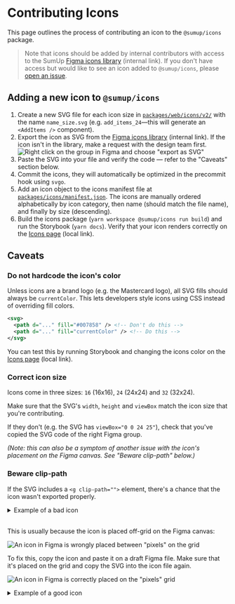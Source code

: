 
<Meta title="Introduction/Contributing/Contributing Icons" />

# Contributing Icons

This page outlines the process of contributing an icon to the `@sumup/icons` package.

> Note that icons should be added by internal contributors with access to the SumUp [Figma icons library](https://www.figma.com/file/vnFVuPNlqF45rkw1u9toBC/SumUp-Iconography) (internal link). If you don't have access but would like to see an icon added to `@sumup/icons`, please [open an issue](https://github.com/sumup-oss/circuit-ui/issues/new).

## Adding a new icon to `@sumup/icons`

1. Create a new SVG file for each icon size in [`packages/web/icons/v2/`](https://github.com/sumup-oss/circuit-ui/tree/main/packages/icons/web/v2) with the name `name_size.svg` (e.g. `add_items_24`—this will generate an `<AddItems />` component).
2. Export the icon as SVG from the [Figma icons library](https://www.figma.com/file/vnFVuPNlqF45rkw1u9toBC/SumUp-Iconography) (internal link). If the icon isn't in the library, make a request with the design team first.
   ![Right click on the group in Figma and choose "export as SVG"](/images/contributing-icons-export.png)
3. Paste the SVG into your file and verify the code — refer to the "Caveats" section below.
4. Commit the icons, they will automatically be optimized in the precommit hook using `svgo`.
5. Add an icon object to the icons manifest file at [`packages/icons/manifest.json`](https://github.com/sumup-oss/circuit-ui/blob/9146e47a21dcd6880f437d1a47a0c54d5a164bfd/packages/icons/manifest.json). The icons are manually ordered alphabetically by icon category, then name (should match the file name), and finally by size (descending).
6. Build the icons package (`yarn workspace @sumup/icons run build`) and run the Storybook (`yarn docs`). Verify that your icon renders correctly on the [Icons page](http://localhost:6006/?path=/docs/features-icons--page) (local link).

## Caveats

### Do not hardcode the icon's color

Unless icons are a brand logo (e.g. the Mastercard logo), all SVG fills should always be `currentColor`. This lets developers style icons using CSS instead of overriding fill colors.

```svg
<svg>
  <path d="..." fill="#007858" /> <!-- Don't do this -->
  <path d="..." fill="currentColor" /> <!-- Do this -->
</svg>
```

You can test this by running Storybook and changing the icons color on the [Icons page](http://localhost:6006/?path=/docs/features-icons--page) (local link).

### Correct icon size

Icons come in three sizes: `16` (16x16), `24` (24x24) and `32` (32x24).

Make sure that the SVG's `width`, `height` and `viewBox` match the icon size that you're contributing.

If they don't (e.g. the SVG has `viewBox="0 0 24 25"`), check that you've copied the SVG code of the right Figma group.

_(Note: this can also be a symptom of another issue with the icon's placement on the Figma canvas. See "Beware clip-path" below.)_

### Beware clip-path

If the SVG includes a `<g clip-path="">` element, there's a chance that the icon wasn't exported properly.

<details>
<summary>Example of a bad icon</summary>

```svg
<svg width="32" height="25" viewBox="0 0 32 25" fill="none" xmlns="http://www.w3.org/2000/svg">
<g clip-path="url(#clip0_11532_2901)">
<rect x="0.5" y="1" width="31" height="23" rx="3.5" fill="white" stroke="#CCCCCC"/>
</g>
<path d="M20.1117 4.5C18.5512 4.49926 17.0261 4.96404 15.7312 5.8349C15.6421 5.89584 15.026 6.33591 14.9989 6.35735C13.9754 7.12692 13.2882 7.26008 12.3471 7.02424C12.2896 7.00957 12.0199 6.91704 11.9353 6.88432C11.0563 6.55338 10.1107 6.43826 9.17805 6.54865C8.24536 6.65903 7.35279 6.9917 6.57536 7.51868C5.79794 8.04566 5.15837 8.75156 4.71041 9.57705C4.26246 10.4025 4.0192 11.3235 4.00109 12.2625C3.98298 13.2016 4.19055 14.1312 4.60634 14.9734C5.02214 15.8155 5.63401 16.5456 6.39054 17.1021C7.14707 17.6587 8.02615 18.0255 8.95389 18.1718C9.88163 18.3181 10.8309 18.2395 11.722 17.9427C13.1257 17.5229 13.8874 17.638 14.7687 18.2598C14.9447 18.3839 15.369 18.6558 15.457 18.7201C16.4601 19.4562 17.6233 19.944 18.8513 20.1437C20.0793 20.3434 21.3371 20.2492 22.5217 19.8688C23.7062 19.4884 24.7838 18.8328 25.666 17.9555C26.5482 17.0783 27.2099 16.0044 27.597 14.822C27.984 13.6396 28.0853 12.3823 27.8926 11.1532C27.6998 9.92413 27.2185 8.75819 26.4882 7.75102C25.7578 6.74384 24.7991 5.9241 23.6907 5.359C22.5823 4.7939 21.3558 4.49952 20.1117 4.5Z" fill="#007858"/>
<path d="M17.2713 13.5904C17.0471 13.811 16.7549 13.9491 16.4422 13.9823C16.1295 14.0155 15.8148 13.9418 15.5493 13.7732L15.0269 14.6026C15.4795 14.8886 16.0155 15.0135 16.5479 14.957C17.0804 14.9005 17.5782 14.6658 17.9607 14.2911L17.2713 13.5904ZM16.3302 10.212C15.8987 10.2051 15.4734 10.3158 15.1 10.5321C14.7266 10.7484 14.419 11.0623 14.2103 11.44C14.0016 11.8178 13.8996 12.2452 13.9153 12.6765C13.9309 13.1078 14.0636 13.5267 14.2991 13.8883L18.6073 12.0468C18.4861 11.5311 18.1963 11.0707 17.7838 10.7383C17.3713 10.406 16.8598 10.2208 16.3302 10.212ZM14.9027 12.7373C14.8702 12.4393 14.9342 12.1387 15.0855 11.8799C15.2368 11.6211 15.4673 11.4177 15.743 11.2999C16.0186 11.182 16.3249 11.1559 16.6165 11.2254C16.9081 11.2948 17.1697 11.4562 17.3627 11.6857L14.9027 12.7373ZM19.9603 9.14111V13.7326L20.7569 14.0632L20.3811 14.9659L19.5913 14.6387C19.4322 14.5706 19.2971 14.4567 19.2031 14.3115C19.0981 14.1424 19.0452 13.9462 19.0508 13.7473V9.14111H19.9603ZM13.0228 9.14111V13.7326L13.8127 14.0632L13.437 14.9659L12.6471 14.6387C12.4933 14.5701 12.3628 14.4584 12.2713 14.3171C12.166 14.1481 12.1126 13.9519 12.1178 13.7529V9.14111H13.0228Z" fill="white"/>
<path d="M23.8801 11.328C24.0456 11.4078 24.1938 11.5195 24.3162 11.6566C24.4386 11.7937 24.5327 11.9536 24.5933 12.1272C24.6539 12.3007 24.6796 12.4845 24.6692 12.6679C24.6587 12.8514 24.6122 13.0311 24.5323 13.1966L25.4136 13.6197C25.6521 13.1222 25.7103 12.5573 25.5781 12.0216C25.446 11.4859 25.1317 11.0128 24.6892 10.6834C24.2466 10.3539 23.7033 10.1885 23.1522 10.2155C22.6011 10.2425 22.0766 10.4603 21.6684 10.8315L22.3274 11.5548C22.5338 11.366 22.7921 11.2434 23.0689 11.203C23.3457 11.1626 23.6283 11.2061 23.8801 11.328Z" fill="#C7D540"/>
<path d="M22.6667 13.8522C22.3322 13.6911 22.0753 13.4038 21.9523 13.0535C21.8294 12.7031 21.8506 12.3183 22.0111 11.9835L21.1298 11.5593C20.8936 12.0561 20.8369 12.6195 20.9694 13.1534C21.102 13.6874 21.4154 14.1589 21.8565 14.4876C22.2976 14.8164 22.839 14.9821 23.3885 14.9566C23.9381 14.9311 24.4618 14.7158 24.8705 14.3475L24.2115 13.6254C24.0056 13.8123 23.7487 13.9337 23.4736 13.9741C23.1985 14.0144 22.9176 13.972 22.6667 13.8522ZM11.2168 13.9188V12.5895C11.2168 12.1208 11.0778 11.6627 10.8174 11.273C10.557 10.8833 10.1869 10.5796 9.75395 10.4002C9.32095 10.2209 8.8445 10.1739 8.38483 10.2654C7.92516 10.3568 7.50293 10.5825 7.17153 10.9139C6.84013 11.2453 6.61444 11.6675 6.52301 12.1272C6.43158 12.5869 6.4785 13.0633 6.65786 13.4963C6.83721 13.9293 7.14093 14.2994 7.53062 14.5598C7.92031 14.8202 8.37845 14.9591 8.84713 14.9591C9.2145 14.9592 9.57686 14.8738 9.90557 14.7098L9.52417 13.8183C9.31063 13.9364 9.06995 13.9967 8.82597 13.9932C8.58198 13.9897 8.34313 13.9226 8.13305 13.7984C7.92297 13.6743 7.74894 13.4975 7.62818 13.2854C7.50742 13.0734 7.44411 12.8335 7.44452 12.5895C7.44325 12.3603 7.49868 12.1343 7.60588 11.9316C7.70024 11.7548 7.83132 11.6002 7.99032 11.4782C8.14932 11.3562 8.33257 11.2695 8.52779 11.2241C8.63132 11.1996 8.73734 11.1871 8.84374 11.1869C9.21614 11.1866 9.57342 11.3342 9.83706 11.5972C10.1007 11.8602 10.2491 12.2171 10.2497 12.5895V13.9075C10.2441 14.1064 10.2971 14.3026 10.4021 14.4717C10.4967 14.6163 10.6317 14.7301 10.7902 14.7989L11.2348 14.9749L11.6117 14.0722L11.2168 13.9188Z" fill="white"/>
<defs>
<clipPath id="clip0_11532_2901">
<rect y="0.5" width="32" height="24" rx="4" fill="white"/>
</clipPath>
</defs>
</svg>
```

</details>
<br />

This is usually because the icon is placed off-grid on the Figma canvas:

![An icon in Figma is wrongly placed between "pixels" on the grid](/images/contributing-icons-off-grid.png)

To fix this, copy the icon and paste it on a draft Figma file. Make sure that it's placed on the grid and copy the SVG into the icon file again.

![An icon in Figma is correctly placed on the "pixels" grid](/images/contributing-icons-on-grid.png)

<details>
<summary>Example of a good icon</summary>

```svg
<svg width="32" height="24" viewBox="0 0 32 24" fill="none" xmlns="http://www.w3.org/2000/svg">
<rect x="0.5" y="0.5" width="31" height="23" rx="3.5" fill="white" stroke="#CCCCCC"/><!-- Note that this isn't currentColor because this is a brand icon -->
<path d="M20.1117 4C18.5512 3.99926 17.0261 4.46404 15.7312 5.3349C15.6421 5.39584 15.026 5.83591 14.9989 5.85735C13.9754 6.62692 13.2882 6.76008 12.3471 6.52424C12.2896 6.50957 12.0199 6.41704 11.9353 6.38432C11.0563 6.05338 10.1107 5.93826 9.17805 6.04865C8.24536 6.15903 7.35279 6.4917 6.57536 7.01868C5.79794 7.54566 5.15837 8.25156 4.71041 9.07705C4.26246 9.90255 4.0192 10.8235 4.00109 11.7625C3.98298 12.7016 4.19055 13.6312 4.60634 14.4734C5.02214 15.3155 5.63401 16.0456 6.39054 16.6021C7.14707 17.1587 8.02615 17.5255 8.95389 17.6718C9.88163 17.8181 10.8309 17.7395 11.722 17.4427C13.1257 17.0229 13.8874 17.138 14.7687 17.7598C14.9447 17.8839 15.369 18.1558 15.457 18.2201C16.4601 18.9562 17.6233 19.444 18.8513 19.6437C20.0793 19.8434 21.3371 19.7492 22.5217 19.3688C23.7062 18.9884 24.7838 18.3328 25.666 17.4555C26.5482 16.5783 27.2099 15.5044 27.597 14.322C27.984 13.1396 28.0853 11.8823 27.8926 10.6532C27.6998 9.42413 27.2185 8.25819 26.4882 7.25102C25.7578 6.24385 24.7991 5.4241 23.6907 4.859C22.5823 4.2939 21.3558 3.99952 20.1117 4V4Z" fill="#007858"/>
<path d="M17.2712 13.0904C17.0471 13.311 16.7549 13.4491 16.4422 13.4823C16.1295 13.5155 15.8147 13.4418 15.5493 13.2732L15.0268 14.1026C15.4795 14.3886 16.0155 14.5135 16.5479 14.4569C17.0804 14.4004 17.5782 14.1658 17.9607 13.7911L17.2712 13.0904ZM16.3302 9.71194C15.8986 9.70508 15.4734 9.81575 15.1 10.0321C14.7265 10.2484 14.419 10.5623 14.2103 10.94C14.0016 11.3178 13.8996 11.7452 13.9152 12.1764C13.9309 12.6077 14.0635 13.0266 14.299 13.3883L18.6073 11.5467C18.486 11.0311 18.1962 10.5706 17.7838 10.2383C17.3713 9.90597 16.8598 9.72073 16.3302 9.71194V9.71194ZM14.9027 12.2373C14.8701 11.9393 14.9342 11.6387 15.0855 11.3799C15.2368 11.121 15.4673 10.9177 15.7429 10.7998C16.0186 10.682 16.3248 10.6559 16.6165 10.7253C16.9081 10.7948 17.1697 10.9562 17.3626 11.1856L14.9027 12.2373ZM19.9602 8.64108V13.2326L20.7569 13.5632L20.3811 14.4659L19.5912 14.1387C19.4322 14.0706 19.297 13.9567 19.2031 13.8114C19.0981 13.6423 19.0451 13.4462 19.0507 13.2472V8.64108H19.9602ZM13.0228 8.64108V13.2326L13.8127 13.5632L13.4369 14.4659L12.647 14.1387C12.4933 14.0701 12.3628 13.9584 12.2713 13.8171C12.1659 13.6481 12.1126 13.4519 12.1178 13.2529V8.64108H13.0228Z" fill="white"/>
<path d="M23.88 10.828C24.0456 10.9078 24.1938 11.0195 24.3162 11.1567C24.4385 11.2938 24.5327 11.4537 24.5933 11.6272C24.6538 11.8007 24.6796 11.9845 24.6691 12.168C24.6587 12.3515 24.6122 12.5311 24.5323 12.6966L25.4135 13.1198C25.6521 12.6223 25.7103 12.0573 25.5781 11.5217C25.446 10.986 25.1317 10.5129 24.6892 10.1834C24.2466 9.85392 23.7033 9.68853 23.1522 9.71555C22.6011 9.74257 22.0766 9.96031 21.6684 10.3315L22.3274 11.0548C22.5338 10.866 22.7921 10.7435 23.0689 10.703C23.3457 10.6626 23.6282 10.7061 23.88 10.828V10.828Z" fill="#C7D540"/>
<path d="M22.6667 13.3522C22.3322 13.1911 22.0753 12.9039 21.9523 12.5535C21.8294 12.2032 21.8505 11.8184 22.0111 11.4836L21.1298 11.0593C20.8936 11.5562 20.8369 12.1195 20.9694 12.6535C21.1019 13.1874 21.4154 13.6589 21.8565 13.9877C22.2976 14.3165 22.839 14.4822 23.3885 14.4567C23.9381 14.4311 24.4618 14.2159 24.8705 13.8476L24.2115 13.1254C24.0056 13.3123 23.7487 13.4337 23.4736 13.4741C23.1985 13.5145 22.9176 13.4721 22.6667 13.3522V13.3522ZM11.2168 13.4188V12.0895C11.2168 11.6209 11.0778 11.1627 10.8174 10.773C10.557 10.3834 10.1869 10.0796 9.75394 9.90027C9.32095 9.72092 8.84449 9.67399 8.38482 9.76543C7.92516 9.85686 7.50293 10.0825 7.17153 10.4139C6.84012 10.7454 6.61444 11.1676 6.523 11.6272C6.43157 12.0869 6.4785 12.5634 6.65785 12.9964C6.8372 13.4294 7.14093 13.7995 7.53061 14.0598C7.9203 14.3202 8.37845 14.4592 8.84712 14.4592C9.21449 14.4592 9.57685 14.3739 9.90556 14.2098L9.52416 13.3184C9.31062 13.4365 9.06995 13.4967 8.82596 13.4932C8.58197 13.4898 8.34312 13.4226 8.13304 13.2985C7.92296 13.1744 7.74893 12.9975 7.62817 12.7855C7.50741 12.5734 7.4441 12.3336 7.44451 12.0895C7.44324 11.8603 7.49867 11.6343 7.60588 11.4317C7.70023 11.2549 7.83131 11.1002 7.99031 10.9782C8.14931 10.8562 8.33256 10.7696 8.52778 10.7242C8.63132 10.6997 8.73733 10.6872 8.84373 10.6869C9.21613 10.6866 9.57341 10.8342 9.83705 11.0972C10.1007 11.3602 10.2491 11.7171 10.2497 12.0895V13.4075C10.2441 13.6064 10.2971 13.8026 10.4021 13.9717C10.4967 14.1164 10.6316 14.2301 10.7902 14.299L11.2348 14.475L11.6117 13.5723L11.2168 13.4188Z" fill="white"/>
</svg>
```

</details>
